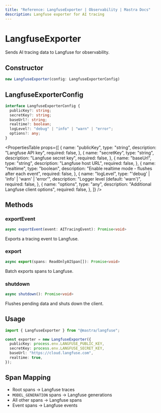 ```yaml
---
title: "Reference: LangfuseExporter | Observability | Mastra Docs"
description: Langfuse exporter for AI tracing
---
```



# LangfuseExporter

Sends AI tracing data to Langfuse for observability.

## Constructor

```typescript
new LangfuseExporter(config: LangfuseExporterConfig)
```

## LangfuseExporterConfig

```typescript
interface LangfuseExporterConfig {
  publicKey?: string;
  secretKey?: string;
  baseUrl?: string;
  realtime?: boolean;
  logLevel?: "debug" | "info" | "warn" | "error";
  options?: any;
}
```

<PropertiesTable
  props={[
    {
      name: "publicKey",
      type: "string",
      description: "Langfuse API key",
      required: false,
    },
    {
      name: "secretKey",
      type: "string",
      description: "Langfuse secret key",
      required: false,
    },
    {
      name: "baseUrl",
      type: "string",
      description: "Langfuse host URL",
      required: false,
    },
    {
      name: "realtime",
      type: "boolean",
      description: "Enable realtime mode - flushes after each event",
      required: false,
    },
    {
      name: "logLevel",
      type: "'debug' | 'info' | 'warn' | 'error'",
      description: "Logger level (default: 'warn')",
      required: false,
    },
    {
      name: "options",
      type: "any",
      description: "Additional Langfuse client options",
      required: false,
    },
  ]}
/>

## Methods

### exportEvent

```typescript
async exportEvent(event: AITracingEvent): Promise<void>
```

Exports a tracing event to Langfuse.

### export

```typescript
async export(spans: ReadOnlyAISpan[]): Promise<void>
```

Batch exports spans to Langfuse.

### shutdown

```typescript
async shutdown(): Promise<void>
```

Flushes pending data and shuts down the client.

## Usage

```typescript
import { LangfuseExporter } from "@mastra/langfuse";

const exporter = new LangfuseExporter({
  publicKey: process.env.LANGFUSE_PUBLIC_KEY,
  secretKey: process.env.LANGFUSE_SECRET_KEY,
  baseUrl: "https://cloud.langfuse.com",
  realtime: true,
});
```

## Span Mapping

- Root spans → Langfuse traces
- `MODEL_GENERATION` spans → Langfuse generations
- All other spans → Langfuse spans
- Event spans → Langfuse events
